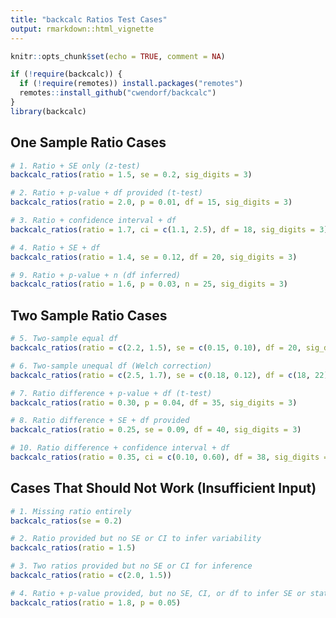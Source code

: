 ```yaml
---
title: "backcalc Ratios Test Cases"
output: rmarkdown::html_vignette
---
```


```r
knitr::opts_chunk$set(echo = TRUE, comment = NA)
```

```r
if (!require(backcalc)) {
  if (!require(remotes)) install.packages("remotes")
  remotes::install_github("cwendorf/backcalc")
}
library(backcalc)
```

## One Sample Ratio Cases

```r
# 1. Ratio + SE only (z-test)
backcalc_ratios(ratio = 1.5, se = 0.2, sig_digits = 3)

# 2. Ratio + p-value + df provided (t-test)
backcalc_ratios(ratio = 2.0, p = 0.01, df = 15, sig_digits = 3)

# 3. Ratio + confidence interval + df
backcalc_ratios(ratio = 1.7, ci = c(1.1, 2.5), df = 18, sig_digits = 3)

# 4. Ratio + SE + df
backcalc_ratios(ratio = 1.4, se = 0.12, df = 20, sig_digits = 3)

# 9. Ratio + p-value + n (df inferred)
backcalc_ratios(ratio = 1.6, p = 0.03, n = 25, sig_digits = 3)
```

## Two Sample Ratio Cases

```r
# 5. Two-sample equal df
backcalc_ratios(ratio = c(2.2, 1.5), se = c(0.15, 0.10), df = 20, sig_digits = 3)

# 6. Two-sample unequal df (Welch correction)
backcalc_ratios(ratio = c(2.5, 1.7), se = c(0.18, 0.12), df = c(18, 22), sig_digits = 3)

# 7. Ratio difference + p-value + df (t-test)
backcalc_ratios(ratio = 0.30, p = 0.04, df = 35, sig_digits = 3)

# 8. Ratio difference + SE + df provided
backcalc_ratios(ratio = 0.25, se = 0.09, df = 40, sig_digits = 3)

# 10. Ratio difference + confidence interval + df
backcalc_ratios(ratio = 0.35, ci = c(0.10, 0.60), df = 38, sig_digits = 3)
```

## Cases That Should Not Work (Insufficient Input)

```r
# 1. Missing ratio entirely
backcalc_ratios(se = 0.2)

# 2. Ratio provided but no SE or CI to infer variability
backcalc_ratios(ratio = 1.5)

# 3. Two ratios provided but no SE or CI for inference
backcalc_ratios(ratio = c(2.0, 1.5))

# 4. Ratio + p-value provided, but no SE, CI, or df to infer SE or statistic
backcalc_ratios(ratio = 1.8, p = 0.05)
```
